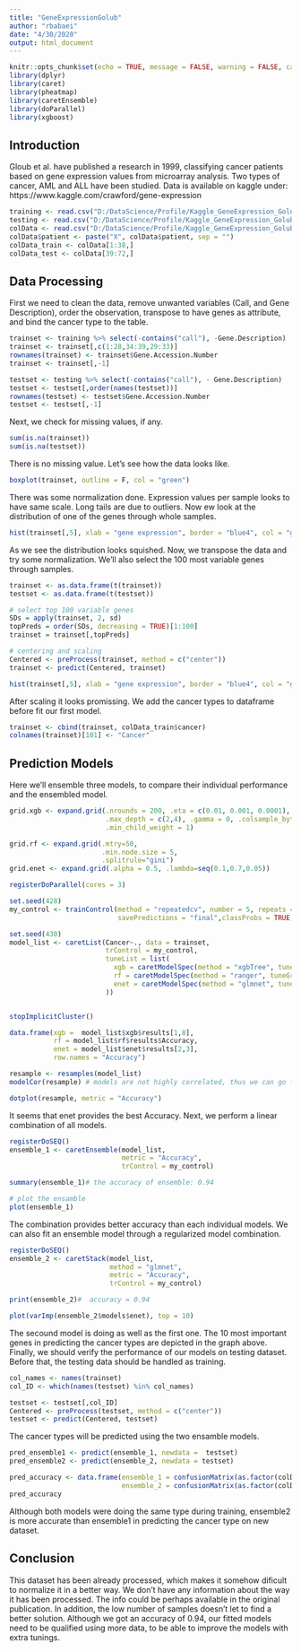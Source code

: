 ```yaml
---
title: "GeneExpressionGolub"
author: "rbabaei"
date: "4/30/2020"
output: html_document
---
```


```r
knitr::opts_chunk$set(echo = TRUE, message = FALSE, warning = FALSE, cache = TRUE)
library(dplyr)
library(caret)
library(pheatmap)
library(caretEnsemble)
library(doParallel)
library(xgboost)
```

## Introduction

Gloub et al. have published a research in 1999, classifying cancer patients based on gene expression values from microarray analysis. 
Two types of cancer, AML and ALL have been studied. Data is available on kaggle under: https://www.kaggle.com/crawford/gene-expression

```r
training <- read.csv("D:/DataScience/Profile/Kaggle_GeneExpression_Golub/data_set_ALL_AML_train.csv", stringsAsFactors = FALSE, quote = "")
testing <- read.csv("D:/DataScience/Profile/Kaggle_GeneExpression_Golub/data_set_ALL_AML_independent.csv", stringsAsFactors = FALSE, quote = "")
colData <- read.csv("D:/DataScience/Profile/Kaggle_GeneExpression_Golub/actual.csv", stringsAsFactors = FALSE, quote = "")
colData$patient <- paste("X", colData$patient, sep = "")
colData_train <- colData[1:38,]
colData_test <- colData[39:72,]
```

## Data Processing

First we need to clean the data, remove unwanted variables (Call, and Gene Description), order the observation, transpose to have genes as attribute, and bind the cancer type
to the table.

```r
trainset <- training %>% select(-contains("call"), -Gene.Description)
trainset <- trainset[,c(1:28,34:39,29:33)]
rownames(trainset) <- trainset$Gene.Accession.Number
trainset <- trainset[,-1]

testset <- testing %>% select(-contains("call"), - Gene.Description)
testset <- testset[,order(names(testset))]
rownames(testset) <- testset$Gene.Accession.Number
testset <- testset[,-1]

```

Next, we check for missing values, if any. 

```r
sum(is.na(trainset))
sum(is.na(testset))
```

There is no missing value. Let's see how the data looks like.

```r
boxplot(trainset, outline = F, col = "green")
```

There was some normalization done. Expression values per sample looks to have same scale. Long tails are due to outliers. Now ew look at the distribution of one of the genes through whole samples.

```r
hist(trainset[,5], xlab = "gene expression", border = "blue4", col = "green")
```

As we see the distribution looks squished. Now, we transpose the data and try some normalization. We'll also select the 100 most variable genes through samples. 

```r
trainset <- as.data.frame(t(trainset))
testset <- as.data.frame(t(testset))

# select top 100 variable genes
SDs = apply(trainset, 2, sd)
topPreds = order(SDs, decreasing = TRUE)[1:100]
trainset = trainset[,topPreds]

# centering and scaling
Centered <- preProcess(trainset, method = c("center"))
trainset <- predict(Centered, trainset)

hist(trainset[,5], xlab = "gene expression", border = "blue4", col = "green")
```

After scaling it looks promissing. We add the cancer types to dataframe before fit our first model.

```r
trainset <- cbind(trainset, colData_train$cancer)
colnames(trainset)[101] <- "Cancer"
```

## Prediction Models

Here we'll ensemble three models, to compare their individual performance and the ensembled model.

```r
grid.xgb <- expand.grid(.nrounds = 200, .eta = c(0.01, 0.001, 0.0001),
                        .max_depth = c(2,4), .gamma = 0, .colsample_bytree = 0.05, .subsample = 0.05,
                        .min_child_weight = 1)

grid.rf <- expand.grid(.mtry=50,
                       .min.node.size = 5,
                       .splitrule="gini")
grid.enet <- expand.grid(.alpha = 0.5, .lambda=seq(0.1,0.7,0.05))

registerDoParallel(cores = 3)

set.seed(428)
my_control <- trainControl(method = "repeatedcv", number = 5, repeats = 3,
                           savePredictions = "final",classProbs = TRUE, allowParallel = TRUE)

set.seed(430)
model_list <- caretList(Cancer~., data = trainset,
                        trControl = my_control,
                        tuneList = list(
                          xgb = caretModelSpec(method = "xgbTree", tuneGrid = grid.xgb),
                          rf = caretModelSpec(method = "ranger", tuneGrid = grid.rf),
                          enet = caretModelSpec(method = "glmnet", tuneGrid = grid.enet)
                        ))


stopImplicitCluster()

data.frame(xgb =  model_list$xgb$results[1,8],
           rf = model_list$rf$results$Accuracy,
           enet = model_list$enet$results[2,3],
           row.names = "Accuracy")

resample <- resamples(model_list)
modelCor(resample) # models are not highly correlated, thus we can go for ensembling 

dotplot(resample, metric = "Accuracy")

```

It seems that enet provides the best Accuracy. Next, we perform a linear combination of all models.

```r
registerDoSEQ()
ensemble_1 <- caretEnsemble(model_list,
                            metric = "Accuracy",
                            trControl = my_control)

summary(ensemble_1)# the accuracy of ensemble: 0.94

# plot the ensamble
plot(ensemble_1)
```

The combination provides better accuracy than each individual models. We can also fit an ensemble model through a regularized model combination.

```r
registerDoSEQ()
ensemble_2 <- caretStack(model_list,
                         method = "glmnet",
                         metric = "Accuracy",
                         trControl = my_control)

print(ensemble_2)#  accuracy = 0.94

plot(varImp(ensemble_2$models$enet), top = 10)
```

The secound model is doing as well as the first one. The 10 most important genes in predicting the cancer types are depicted in the graph above. 
Finally, we should verify the performance of our models on testing dataset. Before that, the testing data should be handled as training.

```r
col_names <- names(trainset)
col_ID <- which(names(testset) %in% col_names)

testset <- testset[,col_ID]
Centered <- preProcess(testset, method = c("center"))
testset <- predict(Centered, testset)
```

The cancer types will be predicted using the two ensamble models.

```r
pred_ensemble1 <- predict(ensemble_1, newdata =  testset)
pred_ensemble2 <- predict(ensemble_2, newdata = testset)

pred_accuracy <- data.frame(ensemble_1 = confusionMatrix(as.factor(colData_test$cancer), pred_ensemble1)$overall[1],
                            ensemble_2 = confusionMatrix(as.factor(colData_test$cancer), pred_ensemble2)$overall[1])
pred_accuracy
```

Although both models were doing the same type during training, ensemble2 is more accurate than ensemble1 in predicting the cancer type on new dataset.

## Conclusion

This dataset has been already processed, which makes it somehow dificult to normalize it in a better way. We don't have any information about the way it has been processed. 
The info could be perhaps available in the original publication. In addition,  the low number of samples doesn't let to find a better solution. Although we got an accuracy of 0.94, our fitted models need to be qualified using more data, to be able to improve the models with extra tunings.

